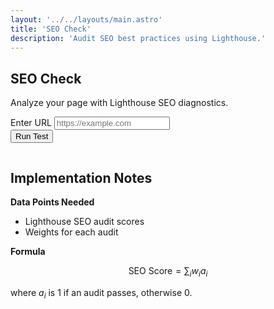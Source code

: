 ```yaml
---
layout: '../../layouts/main.astro'
title: 'SEO Check'
description: 'Audit SEO best practices using Lighthouse.'
---
```


<section class="py-8">
  <div class="max-w-2xl mx-auto space-y-6">
    <div class="text-center">
      <h1 class="text-3xl font-bold">SEO Check</h1>
      <p>Analyze your page with Lighthouse SEO diagnostics.</p>
    </div>
    <form id="seo-form" class="space-y-4">
      <div>
        <label for="seo-url" class="block font-medium">Enter URL</label>
        <input type="url" id="seo-url" name="url" placeholder="https://example.com" class="w-full border rounded p-2" />
      </div>
      <button type="submit" class="bg-blue-600 text-white px-4 py-2 rounded">Run Test</button>
    </form>
    <pre id="seo-results" class="bg-gray-100 p-3 rounded overflow-x-auto"></pre>
  </div>
</section>

<script type="module" src="/js/seo-check.js" defer></script>

## Implementation Notes

**Data Points Needed**

- Lighthouse SEO audit scores
- Weights for each audit

**Formula**

$$
\text{SEO Score} = \sum_i w_i a_i
$$

where $a_i$ is 1 if an audit passes, otherwise 0.
